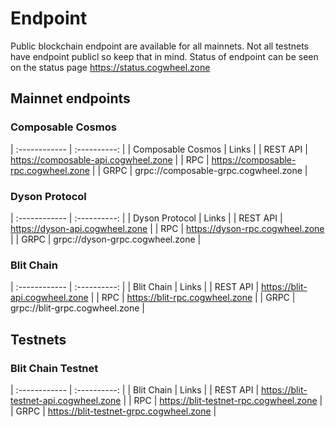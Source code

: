 # Endpoint 

Public blockchain endpoint are available for all mainnets. Not all testnets
have endpoint publicl so keep that in mind. Status of endpoint can be seen on the status page
https://status.cogwheel.zone

## Mainnet endpoints

### Composable Cosmos

| :------------      | :----------:                          |
| Composable Cosmos  | Links                                 | 
| REST API           | https://composable-api.cogwheel.zone  |
| RPC                | https://composable-rpc.cogwheel.zone  |
| GRPC               | grpc://composable-grpc.cogwheel.zone  |


### Dyson Protocol

| :------------      | :----------:                     |
| Dyson Protocol     | Links                            |
| REST API           | https://dyson-api.cogwheel.zone  |
| RPC                | https://dyson-rpc.cogwheel.zone  |
| GRPC               | grpc://dyson-grpc.cogwheel.zone  |

### Blit Chain

| :------------      | :----------:                    |
| Blit Chain         | Links                           |
| REST API           | https://blit-api.cogwheel.zone  |
| RPC                | https://blit-rpc.cogwheel.zone  |
| GRPC               | grpc://blit-grpc.cogwheel.zone  |

## Testnets

### Blit Chain Testnet

| :------------      | :----------:                            |
| Blit Chain         | Links                                   |
| REST API           | https://blit-testnet-api.cogwheel.zone  |
| RPC                | https://blit-testnet-rpc.cogwheel.zone  |
| GRPC               | https://blit-testnet-grpc.cogwheel.zone |